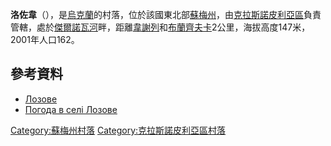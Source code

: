 {{coord|50|39|31|N|35|12|45|E|scale:100000_region:UA|display=title}}

'''洛佐韋'''（{{lang-uk|Лозове}}），是[[烏克蘭|烏克蘭]]的村落，位於該國東北部[[蘇梅州|蘇梅州]]，由[[克拉斯諾皮利亞區|克拉斯諾皮利亞區]]負責管轄，處於[[傑爾諾瓦河|傑爾諾瓦河]]畔，距離[[韋謝列_(克拉斯諾皮利亞區)|韋謝列]]和[[布蘭齊夫卡|布蘭齊夫卡]]2公里，海拔高度147米，2001年人口162。

==參考資料==
*[http://w1.c1.rada.gov.ua/pls/z7502/A005?rdat1=02.02.2010&rf7571=29169 Лозове]
* [http://weather.in.ua/ua/symskaja/13766 Погода в селі Лозове] {{Wayback|url=http://weather.in.ua/ua/symskaja/13766 |date=20111219235646 }}

{{DEFAULTSORT:Лозове}}

[[Category:蘇梅州村落|Category:蘇梅州村落]]
[[Category:克拉斯諾皮利亞區村落|Category:克拉斯諾皮利亞區村落]]


{{Sumy-geo-stub}}